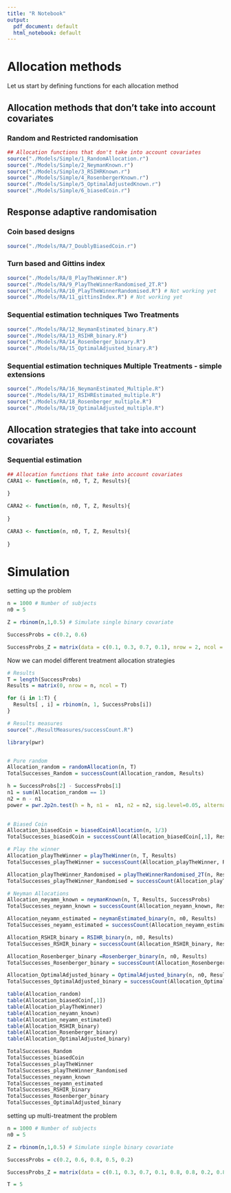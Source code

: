 ```yaml
---
title: "R Notebook"
output:
  pdf_document: default
  html_notebook: default
---
```


# Allocation methods
Let us start by defining functions for each allocation method

## Allocation methods that don't take into account covariates

### Random and Restricted randomisation

```r

## Allocation functions that don't take into account covariates
source("./Models/Simple/1_RandomAllocation.r")
source("./Models/Simple/2_NeymanKnown.r")
source("./Models/Simple/3_RSIHRKnown.r")
source("./Models/Simple/4_RosenbergerKnown.r")
source("./Models/Simple/5_OptimalAdjustedKnown.r")
source("./Models/Simple/6_biasedCoin.r")
```

## Response adaptive randomisation

### Coin based designs
```r
source("./Models/RA/7_DoublyBiasedCoin.r")

```


### Turn based and Gittins index
```r
source("./Models/RA/8_PlayTheWinner.R")
source("./Models/RA/9_PlayTheWinnerRandomised_2T.R")
source("./Models/RA/10_PlayTheWinnerRandomised.R") # Not working yet
source("./Models/RA/11_gittinsIndex.R") # Not working yet


```

### Sequential estimation techniques Two Treatments
```r
source("./Models/RA/12_NeymanEstimated_binary.R")
source("./Models/RA/13_RSIHR_binary.R")
source("./Models/RA/14_Rosenberger_binary.R")
source("./Models/RA/15_OptimalAdjusted_binary.R")
```

### Sequential estimation techniques Multiple Treatments - simple extensions
```r
source("./Models/RA/16_NeymanEstimated_Multiple.R")
source("./Models/RA/17_RSIHREstimated_multiple.R")
source("./Models/RA/18_Rosenberger_multiple.R")
source("./Models/RA/19_OptimalAdjusted_multiple.R")

```


## Allocation strategies that take into account covariates

### Sequential estimation
```r

## Allocation functions that take into account covariates
CARA1 <- function(n, n0, T, Z, Results){
  
}

CARA2 <- function(n, n0, T, Z, Results){
  
}

CARA3 <- function(n, n0, T, Z, Results){
  
}

```




# Simulation
setting up the problem

```r
n = 1000 # Number of subjects
n0 = 5

Z = rbinom(n,1,0.5) # Simulate single binary covariate

SuccessProbs = c(0.2, 0.6)

SuccessProbs_Z = matrix(data = c(0.1, 0.3, 0.7, 0.1), nrow = 2, ncol = 2)
```

Now we can model different treatment allocation strategies

```r
# Results
T = length(SuccessProbs)
Results = matrix(0, nrow = n, ncol = T)

for (i in 1:T) {
  Results[ , i] = rbinom(n, 1, SuccessProbs[i]) 
}

# Results measures
source("./ResultMeasures/successCount.R")

library(pwr)


# Pure random
Allocation_random = randomAllocation(n, T)
TotalSuccesses_Random = successCount(Allocation_random, Results)

h = SuccessProbs[2] - SuccessProbs[1]
n1 = sum(Allocation_random == 1)
n2 = n - n1
power = pwr.2p2n.test(h = h, n1 =  n1, n2 = n2, sig.level=0.05, alternative = "two.sided")

  
# Biased Coin
Allocation_biasedCoin = biasedCoinAllocation(n, 1/3)
TotalSuccesses_biasedCoin = successCount(Allocation_biasedCoin[,1], Results)

```

```r
# Play the winner
Allocation_playTheWinner = playTheWinner(n, T, Results)
TotalSuccesses_playTheWinner = successCount(Allocation_playTheWinner, Results)

Allocation_playTheWinner_Randomised = playTheWinnerRandomised_2T(n, Results, 1, 1)
TotalSuccesses_playTheWinner_Randomised = successCount(Allocation_playTheWinner_Randomised[,1], Results)

# Neyman Allocations
Allocation_neyamn_known = neymanKnown(n, T, Results, SuccessProbs)
TotalSuccesses_neyamn_known = successCount(Allocation_neyamn_known, Results)

Allocation_neyamn_estimated = neymanEstimated_binary(n, n0, Results)
TotalSuccesses_neyamn_estimated = successCount(Allocation_neyamn_estimated, Results)

Allocation_RSHIR_binary = RSIHR_binary(n, n0, Results)
TotalSuccesses_RSHIR_binary = successCount(Allocation_RSHIR_binary, Results)

Allocation_Rosenberger_binary =Rosenberger_binary(n, n0, Results)
TotalSuccesses_Rosenberger_binary = successCount(Allocation_Rosenberger_binary, Results)

Allocation_OptimalAdjusted_binary = OptimalAdjusted_binary(n, n0, Results)
TotalSuccesses_OptimalAdjusted_binary = successCount(Allocation_OptimalAdjusted_binary, Results)
```

```r
table(Allocation_random)
table(Allocation_biasedCoin[,1])
table(Allocation_playTheWinner)
table(Allocation_neyamn_known)
table(Allocation_neyamn_estimated)
table(Allocation_RSHIR_binary)
table(Allocation_Rosenberger_binary)
table(Allocation_OptimalAdjusted_binary)

TotalSuccesses_Random
TotalSuccesses_biasedCoin
TotalSuccesses_playTheWinner
TotalSuccesses_playTheWinner_Randomised
TotalSuccesses_neyamn_known
TotalSuccesses_neyamn_estimated
TotalSuccesses_RSHIR_binary
TotalSuccesses_Rosenberger_binary
TotalSuccesses_OptimalAdjusted_binary

```



setting up multi-treatment the problem

```r
n = 1000 # Number of subjects
n0 = 5

Z = rbinom(n,1,0.5) # Simulate single binary covariate

SuccessProbs = c(0.2, 0.6, 0.8, 0.5, 0.2)

SuccessProbs_Z = matrix(data = c(0.1, 0.3, 0.7, 0.1, 0.8, 0.8, 0.2, 0.8, 0.15, 0.25), nrow = 5, ncol = 2)

T = 5
```

